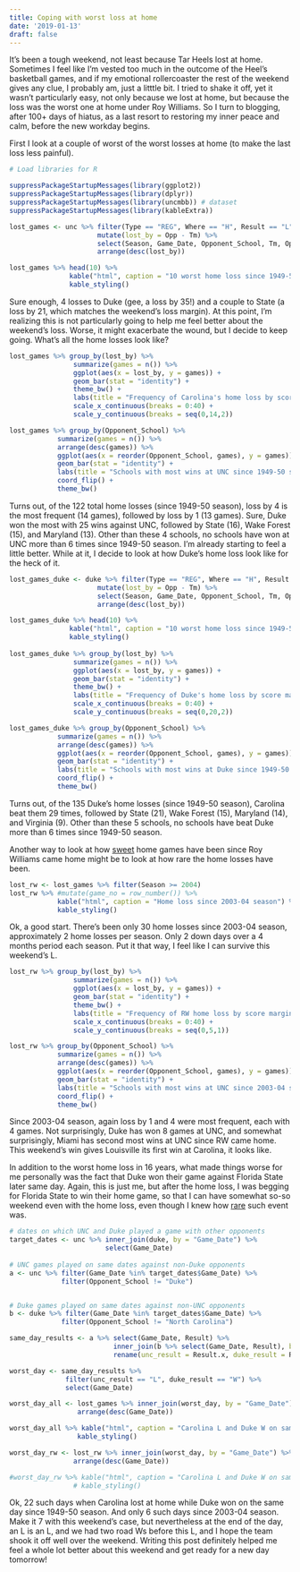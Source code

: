 ```yaml
---
title: Coping with worst loss at home
date: '2019-01-13'
draft: false
---
```


It's been a tough weekend, not least because Tar Heels lost at home. Sometimes I feel like I'm vested too much in the outcome of the Heel's basketball games, and if my emotional rollercoaster the rest of the weekend gives any clue, I probably am, just a litttle bit. I tried to shake it off, yet it wasn't particularly easy, not only because we lost at home, but because the loss was the worst one at home under Roy Williams. So I turn to blogging, after 100+ days of hiatus, as a last resort to restoring my inner peace and calm, before the new workday begins.

First I look at a couple of worst of the worst losses at home (to make the last loss less painful).

```r
# Load libraries for R

suppressPackageStartupMessages(library(ggplot2))
suppressPackageStartupMessages(library(dplyr))
suppressPackageStartupMessages(library(uncmbb)) # dataset
suppressPackageStartupMessages(library(kableExtra))

lost_games <- unc %>% filter(Type == "REG", Where == "H", Result == "L") %>%
                      mutate(lost_by = Opp - Tm) %>%
                      select(Season, Game_Date, Opponent_School, Tm, Opp, lost_by) %>%
                      arrange(desc(lost_by)) 

lost_games %>% head(10) %>%
               kable("html", caption = "10 worst home loss since 1949-50 season") %>%
               kable_styling()


```

Sure enough, 4 losses to Duke (gee, a loss by 35!) and a couple to State (a loss by 21, which matches the weekend's loss margin). At this point, I'm realizing this is not particularly going to help me feel better about the weekend's loss. Worse, it might exacerbate the wound, but I decide to keep going. What's all the home losses look like?

```r
lost_games %>% group_by(lost_by) %>%
                summarize(games = n()) %>%
                ggplot(aes(x = lost_by, y = games)) +
                geom_bar(stat = "identity") +
                theme_bw() +
                labs(title = "Frequency of Carolina's home loss by score margin since 1949-50 season", x = "lost by", y = "games") +
                scale_x_continuous(breaks = 0:40) +
                scale_y_continuous(breaks = seq(0,14,2))

lost_games %>% group_by(Opponent_School) %>%
            summarize(games = n()) %>%
            arrange(desc(games)) %>%
            ggplot(aes(x = reorder(Opponent_School, games), y = games)) +
            geom_bar(stat = "identity") +
            labs(title = "Schools with most wins at UNC since 1949-50 season", x = "Opponent") +
            coord_flip() +
            theme_bw()
```

Turns out, of the 122 total home losses (since 1949-50 season), loss by 4 is the most frequent (14 games), followed by loss by 1 (13 games). Sure, Duke won the most with 25 wins against UNC, followed by State (16), Wake Forest (15), and Maryland (13). Other than these 4 schools, no schools have won at UNC more than 6 times since 1949-50 season. I'm already starting to feel a little better. While at it, I decide to look at how Duke's home loss look like for the heck of it.

```r
lost_games_duke <- duke %>% filter(Type == "REG", Where == "H", Result == "L") %>%
                      mutate(lost_by = Opp - Tm) %>%
                      select(Season, Game_Date, Opponent_School, Tm, Opp, lost_by) %>%
                      arrange(desc(lost_by)) 

lost_games_duke %>% head(10) %>%
               kable("html", caption = "10 worst home loss since 1949-50 season") %>%
               kable_styling()
               
lost_games_duke %>% group_by(lost_by) %>%
                summarize(games = n()) %>%
                ggplot(aes(x = lost_by, y = games)) +
                geom_bar(stat = "identity") +
                theme_bw() +
                labs(title = "Frequency of Duke's home loss by score margin since 1949-50 season", x = "lost by", y = "games") +
                scale_x_continuous(breaks = 0:40) +
                scale_y_continuous(breaks = seq(0,20,2))

lost_games_duke %>% group_by(Opponent_School) %>%
            summarize(games = n()) %>%
            arrange(desc(games)) %>%
            ggplot(aes(x = reorder(Opponent_School, games), y = games)) +
            geom_bar(stat = "identity") +
            labs(title = "Schools with most wins at Duke since 1949-50 season", x = "Opponent") +
            coord_flip() +
            theme_bw()
```

Turns out, of the 135 Duke's home losses (since 1949-50 season), Carolina beat them 29 times, followed by State (21), Wake Forest (15), Maryland (14), and Virginia (9). Other than these 5 schools, no schools have beat Duke more than 6 times since 1949-50 season. 

Another way to look at how [sweet](https://joongsup.rbind.io/post/2018/08/05/home-sweet-dome/) home games have been since Roy Williams came home might be to look at how rare the home losses have been. 

```r
lost_rw <- lost_games %>% filter(Season >= 2004) 
lost_rw %>% #mutate(game_no = row_number()) %>%
            kable("html", caption = "Home loss since 2003-04 season") %>%
            kable_styling()

```

Ok, a good start. There's been only 30 home losses since 2003-04 season, approximately 2 home losses per season. Only 2 down days over a 4 months period each season. Put it that way, I feel like I can survive this weekend's L.  

```r
lost_rw %>% group_by(lost_by) %>%
                summarize(games = n()) %>%
                ggplot(aes(x = lost_by, y = games)) +
                geom_bar(stat = "identity") +
                theme_bw() +
                labs(title = "Frequency of RW home loss by score margin", x = "lost by", y = "games") +
                scale_x_continuous(breaks = 0:40) +
                scale_y_continuous(breaks = seq(0,5,1))

lost_rw %>% group_by(Opponent_School) %>%
            summarize(games = n()) %>%
            arrange(desc(games)) %>%
            ggplot(aes(x = reorder(Opponent_School, games), y = games)) +
            geom_bar(stat = "identity") +
            labs(title = "Schools with most wins at UNC since 2003-04 season", x = "Opponent") +
            coord_flip() +
            theme_bw()
```

Since 2003-04 season, again loss by 1 and 4 were most frequent, each with 4 games. Not surprisingly, Duke has won 8 games at UNC, and somewhat surprisingly, Miami has second most wins at UNC since RW came home. This weekend's win gives Louisville its first win at Carolina, it looks like. 

In addition to the worst home loss in 16 years, what made things worse for me personally was the fact that Duke won their game against Florida State later same day. Again, this is just me, but after the home loss, I was begging for Florida State to win their home game, so that I can have somewhat so-so weekend even with the home loss, even though I knew how [rare](https://joongsup.rbind.io/post/2018/01/07/same-day-match-results-unc-and-duke/) such event was. 

```r

# dates on which UNC and Duke played a game with other opponents
target_dates <- unc %>% inner_join(duke, by = "Game_Date") %>%
                        select(Game_Date)
                        
# UNC games played on same dates against non-Duke opponents
a <- unc %>% filter(Game_Date %in% target_dates$Game_Date) %>%
             filter(Opponent_School != "Duke")


# Duke games played on same dates against non-UNC opponents
b <- duke %>% filter(Game_Date %in% target_dates$Game_Date) %>%
             filter(Opponent_School != "North Carolina")

same_day_results <- a %>% select(Game_Date, Result) %>%
                          inner_join(b %>% select(Game_Date, Result), by = "Game_Date") %>%
                          rename(unc_result = Result.x, duke_result = Result.y)

worst_day <- same_day_results %>% 
              filter(unc_result == "L", duke_result == "W") %>%
              select(Game_Date)

worst_day_all <- lost_games %>% inner_join(worst_day, by = "Game_Date") %>%
                 arrange(desc(Game_Date))

worst_day_all %>% kable("html", caption = "Carolina L and Duke W on same day since 1949-50 season") %>%
                 kable_styling()

worst_day_rw <- lost_rw %>% inner_join(worst_day, by = "Game_Date") %>%
                arrange(desc(Game_Date))

#worst_day_rw %>% kable("html", caption = "Carolina L and Duke W on same day since 2003-04 season") %>%
                # kable_styling()
```

Ok, 22 such days when Carolina lost at home while Duke won on the same day since 1949-50 season. And only 6 such days since 2003-04 season. Make it 7 with this weekend's case, but nevertheless at the end of the day, an L is an L, and we had two road Ws before this L, and I hope the team shook it off well over the weekend. Writing this post definitely helped me feel a whole lot better about this weekend and get ready for a new day tomorrow! 

